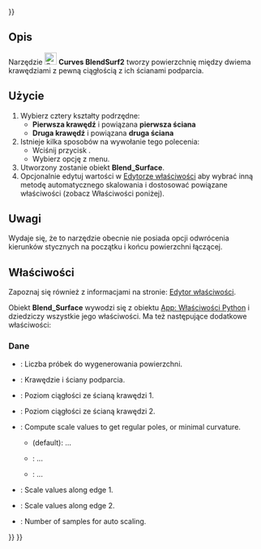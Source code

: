<languages/>
{{UnfinishedDocu{{#translation:}}}}

{{Docnav/pl
|[[Curves_MultiLoft/pl|MultiLoft]]
|[[Curves_BlendSolid/pl|BlendSolid]]
|[[Curves_Workbench/pl|środowisko pracy Krzywe]]
|IconL=Curves_MultiLoft.svg
|IconR=Curves_BlendSolid.svg
|IconC=Curves_workbench_icon.svg
}}

{{GuiCommand/pl
|Name=Curves BlendSurf2
|Name/pl=Krzywe: BlendSurf2
|MenuLocation=Surfaces → BlendSurface
|Workbenches=[[Curves_Workbench/pl|Krzywe]]
}}

<span id="Description"></span>
==Opis==

Narzędzie [[Image:Curves_BlendSurf2.svg|24px]] '''Curves BlendSurf2''' tworzy powierzchnię między dwiema krawędziami z pewną ciągłością z ich ścianami podparcia.

<span id="Usage"></span>
==Użycie==

# Wybierz cztery kształty podrzędne:
#* '''Pierwsza krawędź''' i powiązana '''pierwsza ściana'''
#* '''Druga krawędź''' i powiązana '''druga ściana'''
# Istnieje kilka sposobów na wywołanie tego polecenia:
#* Wciśnij przycisk {{Button|[[Image:Curves_BlendSurf2.svg|16px]] [[Curves_BlendSurf2/pl|BlendSurface]]}}.
#* Wybierz opcję {{MenuCommand|Surfaces → [[Image:Curves_BlendSurf2.svg|16px]] BlendSurface}} z menu.
# Utworzony zostanie obiekt '''Blend_Surface'''.
# Opcjonalnie edytuj wartości w [[Property_editor/pl|Edytorze właściwości]] aby wybrać inną metodę automatycznego skalowania i dostosować powiązane właściwości (zobacz Właściwości poniżej).

<span id="Notes"></span>
==Uwagi==

Wydaje się, że to narzędzie obecnie nie posiada opcji odwrócenia kierunków stycznych na początku i końcu powierzchni łączącej.

<span id="Properties"></span>
==Właściwości==

Zapoznaj się również z informacjami na stronie: [[Property_editor/pl|Edytor właściwości]].

Obiekt '''Blend_Surface''' wywodzi się z obiektu [[App_FeaturePython/pl|App: Właściwości Python]] i dziedziczy wszystkie jego właściwości. Ma też następujące dodatkowe właściwości:

<span id="Data"></span>
===Dane===

{{TitleProperty|Podstawa}}

* {{PropertyData|Samples|Integer}}: Liczba próbek do wygenerowania powierzchni.
* {{PropertyData|Sources|LinkSubList}}: Krawędzie i ściany podparcia.

{{TitleProperty|Ciągłość}}

* {{PropertyData|Continuity1|Integer}}: Poziom ciągłości ze ścianą krawędzi 1.
* {{PropertyData|Continuity2|Integer}}: Poziom ciągłości ze ścianą krawędzi 2.

{{TitleProperty|Skala}}

<div lang="en" dir="ltr" class="mw-content-ltr">
* {{PropertyData|Auto Scale|Enumeration}}: Compute scale values to get regular poles, or minimal curvature.
** {{Value|RegularPoles}} (default): ...
** {{Value|MinimizeCurvature}}: ...
** {{Value|Manual}}: ...
* {{PropertyData|Scale1|FloatList}}: Scale values along edge 1.
* {{PropertyData|Scale2|FloatList}}: Scale values along edge 2.
* {{PropertyData|Scale Samples|Integer}}: Number of samples for auto scaling.
</div>


<div lang="en" dir="ltr" class="mw-content-ltr">
{{Docnav
|[[Curves_MultiLoft|MultiLoft]]
|[[Curves_BlendSolid|BlendSolid]]
|[[Curves_Workbench|Curves]]
|IconL=Curves_MultiLoft.svg
|IconR=Curves_BlendSolid.svg
|IconC=Curves_workbench_icon.svg
}}
</div>

{{Curves Tools navi{{#translation:}}}}
{{Userdocnavi{{#translation:}}}}